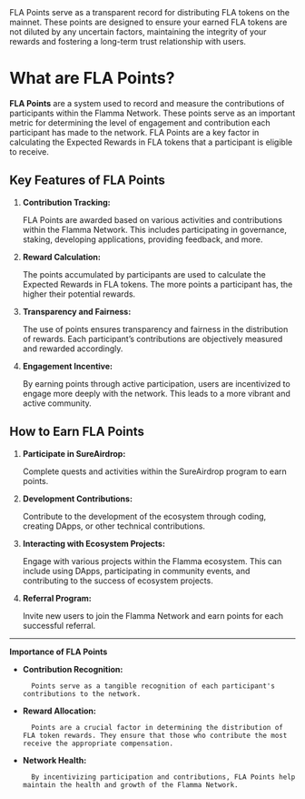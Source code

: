  
<Callout type="info" emoji="ℹ️">
    FLA Points serve as a transparent record for distributing FLA tokens on the mainnet. These points are designed to ensure your earned FLA tokens are not diluted by any uncertain factors, maintaining the integrity of your rewards and fostering a long-term trust relationship with users.
</Callout>

# What are FLA Points?

**FLA Points** are a system used to record and measure the contributions of participants within the Flamma Network. These points serve as an important metric for determining the level of engagement and contribution each participant has made to the network. FLA Points are a key factor in calculating the Expected Rewards in FLA tokens that a participant is eligible to receive.

## Key Features of FLA Points

1. **Contribution Tracking:**

    FLA Points are awarded based on various activities and contributions within the Flamma Network. This includes participating in governance, staking, developing applications, providing feedback, and more.

2. **Reward Calculation:**

    The points accumulated by participants are used to calculate the Expected Rewards in FLA tokens. The more points a participant has, the higher their potential rewards.

3. **Transparency and Fairness:**

    The use of points ensures transparency and fairness in the distribution of rewards. Each participant’s contributions are objectively measured and rewarded accordingly.

4. **Engagement Incentive:**

    By earning points through active participation, users are incentivized to engage more deeply with the network. This leads to a more vibrant and active community.

## How to Earn FLA Points

1. **Participate in SureAirdrop:**

    Complete quests and activities within the SureAirdrop program to earn points.

2. **Development Contributions:**

    Contribute to the development of the ecosystem through coding, creating DApps, or other technical contributions.

3. **Interacting with Ecosystem Projects:**

    Engage with various projects within the Flamma ecosystem. This can include using DApps, participating in community events, and contributing to the success of ecosystem projects.

4. **Referral Program:**

    Invite new users to join the Flamma Network and earn points for each successful referral.

---

**Importance of FLA Points**

- **Contribution Recognition:**

        Points serve as a tangible recognition of each participant's contributions to the network.

- **Reward Allocation:**

        Points are a crucial factor in determining the distribution of FLA token rewards. They ensure that those who contribute the most receive the appropriate compensation.

- **Network Health:**

        By incentivizing participation and contributions, FLA Points help maintain the health and growth of the Flamma Network.

